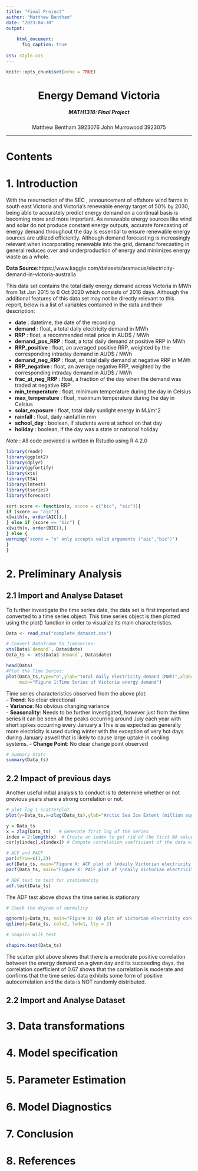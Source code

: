 ```yaml
---
title: "Final Project"
author: "Matthew Bentham"
date: "2023-04-30"
output: 
  
    html_document:
      fig_caption: true
      
css: style.css
---
```


```r
knitr::opts_chunk$set(echo = TRUE)
```

<center>
# Energy Demand Victoria 
##### MATH1318: Final Project \n\n
Matthew Bentham 3923076 \n
John Murrowood 3923075 \n
</center>

---

# Contents 

# 1. Introduction

With the resurrection of the SEC , announcement of offshore wind farms in south east Victoria and Victoria's renewable energy target of 50% by 2030, being able to accurately predict energy demand on a continual basis is becoming more and more important. As renewable energy sources like wind and solar do not produce constant energy outputs, accurate forecasting of energy demand throughout the day is essential to ensure renewable energy sources are utilized efficiently. Although demand forecasting is increasingly relevant when incorporating renewable into the grid, demand forecasting in general reduces over and underproduction of energy and minimizes energy waste as a whole.

**Data Source:**https://www.kaggle.com/datasets/aramacus/electricity-demand-in-victoria-australia 

This data set contains the total daily energy demand across Victoria in MWh from 1st Jan 2015 to 6 Oct 2020 which consists of 2016 days. Although the additional features of this data set may not be directly relevant to this report, below is a list of variables contained in the data and their description:

- **date** : datetime, the date of the recording
- **demand** : float, a total daily electricity demand in MWh
- **RRP** : float, a recommended retail price in AUD$ / MWh
- **demand_pos_RRP** : float, a total daily demand at positive RRP in MWh
- **RRP_positive** : float, an averaged positive RRP, weighted by the corresponding intraday demand in AUD$ / MWh
- **demand_neg_RRP** : float, an total daily demand at negative RRP in MWh
- **RRP_negative** : float, an average negative RRP, weighted by the corresponding intraday demand in AUD$ / MWh
- **frac_at_neg_RRP** : float, a fraction of the day when the demand was traded at negative RRP
- **min_temperature** : float, minimum temperature during the day in Celsius
- **max_temperature** : float, maximum temperature during the day in Celsius
- **solar_exposure** : float, total daily sunlight energy in MJ/m^2
- **rainfall** : float, daily rainfall in mm
- **school_day** : boolean, if students were at school on that day
- **holiday** : boolean, if the day was a state or national holiday


*Note* : All code provided is written in Rstudio using R 4.2.0



```r
library(readr)
library(ggplot2)
library(dplyr)
library(ggfortify)
library(xts)
library(TSA)
library(lmtest)
library(tseries)
library(forecast)
```

```r
sort.score <- function(x, score = c("bic", "aic")){
if (score == "aic"){
x[with(x, order(AIC)),]
} else if (score == "bic") {
x[with(x, order(BIC)),]
} else {
warning('score = "x" only accepts valid arguments ("aic","bic")')
}
}
```


# 2. Preliminary Analysis

## 2.1 Import and Analyse Dataset

To further investigate the time series data, the data set is first imported and converted to a time series object. This time series object is then plotted using the plot() function in order to visualize its main characteristics.

```r

Data <- read_csv("complete_dataset.csv")

# Convert Dataframe to Timeseries:
xts(Data$`demand`, Data$date)   
Data_ts <- xts(Data$`demand`, Data$date)   

head(Data)
#Plot the Time Series:
plot(Data_ts,type="o",ylab="Total daily electricity demand (MWh)",xlab="Year",
     main="Figure 1:Time Series of Victoria energy demand")

```



Time series characteristics observed from the above plot:   
- **Trend**: No clear directional     
- **Variance**: No obvious changing variance    
- **Seasonality**: Needs to be further investigated, however just from the time series it can be seen all the peaks occurring around July each year with short spikes occurring every January a This is as expected as generally more electricity is used during winter with the exception of very hot days during January aswell that is likely to cause large uptake in cooling systems.
- **Change Point**: No clear change point observed


```r
# Summary Stats
summary(Data_ts)
```
## 2.2 Impact of previous days

Another useful initial analysis to conduct is to determine whether or not previous years share a strong correlation or not. 
```r
# plot lag 1 scatterplot
plot(y=Data_ts,x=zlag(Data_ts),ylab="Arctic Sea Ice Extent (million square km)", xlab='Previous years values', main = "Figure 2: Lag 1 Plot.") 
```


```r
y = Data_ts    
x = zlag(Data_ts)   # Generate first lag of the series
index = 2:length(x)  # Create an index to get rid of the first NA value in x
cor(y[index],x[index]) # Compute correlation coefficient of the data with its first lag
```
```r
# ACF and PACF
par(mfrow=c(1,2))
acf(Data_ts, main="Figure X: ACF plot of \ndaily Victorian electricity \nconsumption time series")
pacf(Data_ts, main="Figure X: PACF plot of \ndaily Victorian electricity \nconsumption time series")

```

```r
# ADF test to test for stationarity
adf.test(Data_ts)
```
The ADF test above shows the time series is stationary

```r
# Check the degree of normality 

qqnorm(y=Data_ts, main="Figure X: QQ plot of Victorian electricity consumption time series")
qqline(y=Data_ts, col=2, lwd=1, lty = 2)
```

```r
# Shapiro Wilk test

shapiro.test(Data_ts)
```


The scatter plot above shows that there is a moderate positive correlation between the energy demand on a given day and its succeeding days. the correlation coefficient of 0.67 shows that the correlation is moderate and confirms that the time series data exhibits some form of positive autocorrelation and the data is NOT randomly distributed. 


## 2.2 Import and Analyse Dataset


# 3. Data transformations

# 4. Model specification

# 5. Parameter Estimation

# 6. Model Diagnostics

# 7. Conclusion

# 8. References
